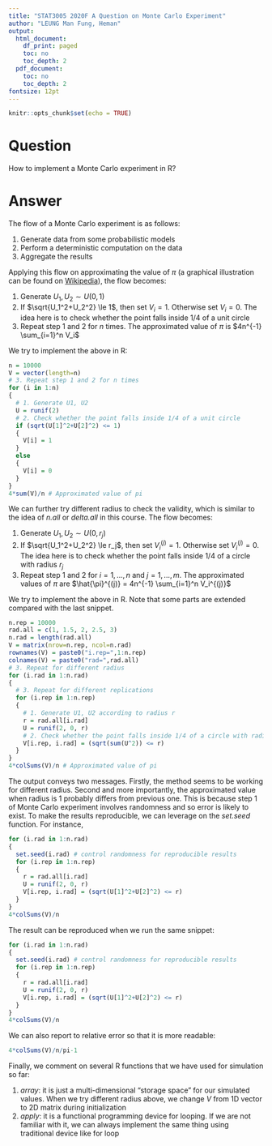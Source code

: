 ```yaml
---
title: "STAT3005 2020F A Question on Monte Carlo Experiment"
author: "LEUNG Man Fung, Heman"
output:
  html_document:
    df_print: paged
    toc: no
    toc_depth: 2
  pdf_document:
    toc: no
    toc_depth: 2
fontsize: 12pt
---
```


```r
knitr::opts_chunk$set(echo = TRUE)
```

# Question
How to implement a Monte Carlo experiment in R?

# Answer
The flow of a Monte Carlo experiment is as follows:

1. Generate data from some probabilistic models
2. Perform a deterministic computation on the data
3. Aggregate the results

Applying this flow on approximating the value of $\pi$ (a graphical illustration can be found on [Wikipedia](https://en.wikipedia.org/wiki/Monte_Carlo_method#/media/File:Pi_30K.gif)), the flow becomes:

1. Generate $U_1, U_2 \sim U(0,1)$
2. If $\sqrt{U_1^2+U_2^2} \le 1$, then set $V_i = 1$. Otherwise set $V_i = 0$. The idea here is to check whether the point falls inside 1/4 of a unit circle
3. Repeat step 1 and 2 for $n$ times. The approximated value of $\pi$ is $4n^{-1} \sum_{i=1}^n V_i$

We try to implement the above in R:
```r
n = 10000
V = vector(length=n)
# 3. Repeat step 1 and 2 for n times
for (i in 1:n)
{
  # 1. Generate U1, U2
  U = runif(2)
  # 2. Check whether the point falls inside 1/4 of a unit circle
  if (sqrt(U[1]^2+U[2]^2) <= 1)
  {
    V[i] = 1
  }
  else
  {
    V[i] = 0
  }
}
4*sum(V)/n # Approximated value of pi
```

We can further try different radius to check the validity, which is similar to the idea of *n.all* or *delta.all* in this course. The flow becomes:

1. Generate $U_1, U_2 \sim U(0,r_j)$
2. If $\sqrt{U_1^2+U_2^2} \le r_j$, then set $V_i^{(j)} = 1$. Otherwise set $V_i^{(j)} = 0$. The idea here is to check whether the point falls inside 1/4 of a circle with radius $r_j$
3. Repeat step 1 and 2 for $i=1,\dots,n$ and $j = 1,\dots,m$. The approximated values of $\pi$ are $\hat{\pi}^{(j)} = 4n^{-1} \sum_{i=1}^n V_i^{(j)}$

We try to implement the above in R. Note that some parts are extended compared with the last snippet.

```r
n.rep = 10000
rad.all = c(1, 1.5, 2, 2.5, 3)
n.rad = length(rad.all)
V = matrix(nrow=n.rep, ncol=n.rad)
rownames(V) = paste0("i.rep=",1:n.rep)
colnames(V) = paste0("rad=",rad.all)
# 3. Repeat for different radius
for (i.rad in 1:n.rad)
{
  # 3. Repeat for different replications
  for (i.rep in 1:n.rep)
  {
    # 1. Generate U1, U2 according to radius r
    r = rad.all[i.rad]
    U = runif(2, 0, r)
    # 2. Check whether the point falls inside 1/4 of a circle with radius r
    V[i.rep, i.rad] = (sqrt(sum(U^2)) <= r)
  }
}
4*colSums(V)/n # Approximated value of pi
```

The output conveys two messages. Firstly, the method seems to be working for different radius. Second and more importantly, the approximated value when radius is 1 probably differs from previous one. This is because step 1 of Monte Carlo experiment involves randomness and so error is likely to exist. To make the results reproducible, we can leverage on the *set.seed* function. For instance,

```r
for (i.rad in 1:n.rad)
{
  set.seed(i.rad) # control randomness for reproducible results
  for (i.rep in 1:n.rep)
  {
    r = rad.all[i.rad]
    U = runif(2, 0, r)
    V[i.rep, i.rad] = (sqrt(U[1]^2+U[2]^2) <= r)
  }
}
4*colSums(V)/n
```

The result can be reproduced when we run the same snippet:
```r
for (i.rad in 1:n.rad)
{
  set.seed(i.rad) # control randomness for reproducible results
  for (i.rep in 1:n.rep)
  {
    r = rad.all[i.rad]
    U = runif(2, 0, r)
    V[i.rep, i.rad] = (sqrt(U[1]^2+U[2]^2) <= r)
  }
}
4*colSums(V)/n
```

We can also report to relative error so that it is more readable:
```r
4*colSums(V)/n/pi-1
```

Finally, we comment on several R functions that we have used for simulation so far:

1. *array*: it is just a multi-dimensional "storage space" for our simulated values. When we try different radius above, we change *V* from 1D vector to 2D matrix during initialization
2. *apply*: it is a functional programming device for looping. If we are not familiar with it, we can always implement the same thing using traditional device like for loop